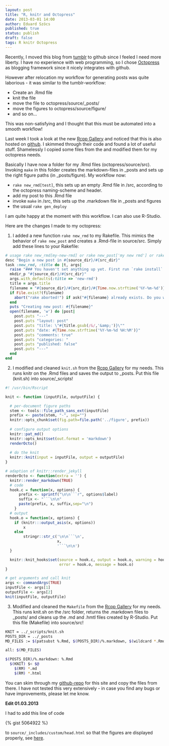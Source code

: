 ```yaml
---
layout: post
title: "R, knitr and Octopress"
date: 2013-03-01 14:00
author: Eduard Szöcs
published: true
status: publish
draft: false
tags: R knitr Octopress
---
```


Recently, I moved this blog from [tumblr](http://edild.tumblr.com/) to github since I feeled I need more liberty.
I have no experience with web programming, so I chose [Octopress](http://octopress.org/) as blogging framework since it nicely integrates with github.

However after relocation my workflow for generating posts was quite laborious - it was similar to the tumblr-workflow:

* Create an .Rmd file
* knit the file
* move the file to octopress/source/_posts/
* move the figures to octopress/source/figure/
* and so on...

This was non-satisfying and I thought that this must be automated into a smooth workflow! 

Last week I took a look at the new [Rcpp Gallery](http://gallery.rcpp.org/) and noticed that this is also hosted on [github](https://github.com/jjallaire/rcpp-gallery). I skimmed through their code and found a lot of useful stuff. Shamelessly I copied some files from the and modified them for my octopress needs.

Basically I have now a folder for my .Rmd files (octopress/source/src). Invoking `make` in this folder creates the markdown-files in _posts and sets up the right figure paths (in _posts/figure). My workflow now:

* `rake new_rmd[test]`, this sets up an empty .Rmd file in /src, according to the octopress naming-scheme and header.
* add my post to this .Rmd file
* invoke `make` in /src, this sets up the .markdown file in _posts and figures
* the usual `rake gen_deploy`

I am quite happy at the moment with this workflow. I can also use R-Studio.


Here are the changes I made to my octopress:

1) I added a new function `rake new_rmd` to my Rakefile. This mimics the behavior of `rake new_post`
and creates a .Rmd-file in source/src. Simply add these lines to your Rakefile:

```ruby
# usage rake new_rmd[my-new-rmd] or rake new_post['my new rmd'] or rake new_rmd (defaults to "new-rmd")
desc "Begin a new post in #{source_dir}/#{src_dir}"
task :new_rmd, :title do |t, args|
  raise "### You haven't set anything up yet. First run `rake install` to set up an Octopress theme." unless File.directory?(source_dir)
  mkdir_p "#{source_dir}/#{src_dir}"
  args.with_defaults(:title => 'new-rmd')
  title = args.title
  filename = "#{source_dir}/#{src_dir}/#{Time.now.strftime('%Y-%m-%d')}-#{title.to_url}.#{new_src_ext}"
  if File.exist?(filename)
    abort("rake aborted!") if ask("#{filename} already exists. Do you want to overwrite?", ['y', 'n']) == 'n'
  end
  puts "Creating new post: #{filename}"
  open(filename, 'w') do |post|
    post.puts "---"
    post.puts "layout: post"
    post.puts "title: \"#{title.gsub(/&/,'&amp;')}\""
    post.puts "date: #{Time.now.strftime('%Y-%m-%d %H:%M')}"
    post.puts "comments: true"
    post.puts "categories: "
    post.puts "published: false"
    post.puts "---"
  end
end
```

2) I modified and cleaned `knit.sh` from the [Rcpp Gallery](https://github.com/jjallaire/rcpp-gallery) for my needs. This runs knitr on the .Rmd files and saves the output to _posts. Put this file (knit.sh) into source/_scripts!

```r
#! /usr/bin/Rscript

knit <- function (inputFile, outputFile) {

  # per-document figure paths
  stem <- tools::file_path_sans_ext(inputFile)
  prefix <- paste(stem, "-", sep="")
  knitr::opts_chunk$set(fig.path=file.path('../figure', prefix))
  
  # configure output options
  knitr::pat_md()
  knitr::opts_knit$set(out.format = 'markdown')
  renderOcto()
   
  # do the knit
  knitr::knit(input = inputFile, output = outputFile)
}

# adaption of knitr::render_jekyll
renderOcto <- function(extra = '') {
  knitr::render_markdown(TRUE)
  # code
  hook.c = function(x, options) {
	  prefix <- sprintf("\n\n```r", options$label)
	  suffix <- "```\n\n"
	  paste(prefix, x, suffix,sep="\n")
	}
  # output
  hook.o = function(x, options) {
	if (knitr:::output_asis(x, options))
		x
	else
		stringr::str_c('\n\n```\n', 
					   x, 
					   '```\n\n')
  }

  knitr::knit_hooks$set(source = hook.c, output = hook.o, warning = hook.o,
                        error = hook.o, message = hook.o)
}

# get arguments and call knit
args <- commandArgs(TRUE)
inputFile <- args[1]
outputFile <- args[2]
knit(inputFile, outputFile)
```

3) Modified and cleaned the `Makefile` from the [Rcpp Gallery](https://github.com/jjallaire/rcpp-gallery) for my needs. This runs knit.sh on the /src folder, returns the .markdown files to _posts/ and cleans up the .md and .hmtl files created by R-Studio. Put this file (Makefile) into source/src!

```sh
KNIT = ../_scripts/knit.sh
POSTS_DIR = ../_posts
MD_FILES := $(patsubst %.Rmd, $(POSTS_DIR)/%.markdown, $(wildcard *.Rmd))

all: $(MD_FILES)

$(POSTS_DIR)/%.markdown: %.Rmd
  $(KNIT) $< $@
	$(RM) *.md
	$(RM) *.html
```

You can skim through my [github-repo](https://github.com/EDiLD/edild.github.com) for this site and copy the files from there. I have not tested this very extensively - in case you find any bugs or have improvements, please let me know.

**Edit 01.03.2013**

I had to add this line of code

{% gist 5064922 %}

to `source/_includes/custom/head.html` so that the figures are displayed properly, see
[here](source/_includes/custom/head.html).
